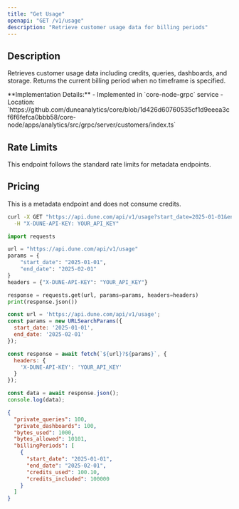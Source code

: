 ```yaml
---
title: "Get Usage"
openapi: "GET /v1/usage"
description: "Retrieve customer usage data for billing periods"
---
```


## Description

Retrieves customer usage data including credits, queries, dashboards, and storage. Returns the current billing period when no timeframe is specified.

<Note>
**Implementation Details:**
- Implemented in `core-node-grpc` service
- Location: `https://github.com/duneanalytics/core/blob/1d426d60760535cf1d9eeea3cf6f6fefca0bbb58/core-node/apps/analytics/src/grpc/server/customers/index.ts`
</Note>

## Rate Limits

This endpoint follows the standard rate limits for metadata endpoints.

## Pricing

This is a metadata endpoint and does not consume credits.

<RequestExample>

```bash cURL
curl -X GET "https://api.dune.com/api/v1/usage?start_date=2025-01-01&end_date=2025-02-01" \
  -H "X-DUNE-API-KEY: YOUR_API_KEY"
```

```python Python
import requests

url = "https://api.dune.com/api/v1/usage"
params = {
    "start_date": "2025-01-01",
    "end_date": "2025-02-01"
}
headers = {"X-DUNE-API-KEY": "YOUR_API_KEY"}

response = requests.get(url, params=params, headers=headers)
print(response.json())
```

```javascript JavaScript
const url = 'https://api.dune.com/api/v1/usage';
const params = new URLSearchParams({
  start_date: '2025-01-01',
  end_date: '2025-02-01'
});

const response = await fetch(`${url}?${params}`, {
  headers: {
    'X-DUNE-API-KEY': 'YOUR_API_KEY'
  }
});

const data = await response.json();
console.log(data);
```

</RequestExample>

<ResponseExample>

```json Example Response
{
  "private_queries": 100,
  "private_dashboards": 100,
  "bytes_used": 1000,
  "bytes_allowed": 10101,
  "billingPeriods": [
    {
      "start_date": "2025-01-01",
      "end_date": "2025-02-01",
      "credits_used": 100.10,
      "credits_included": 100000
    }
  ]
}
```

</ResponseExample>

